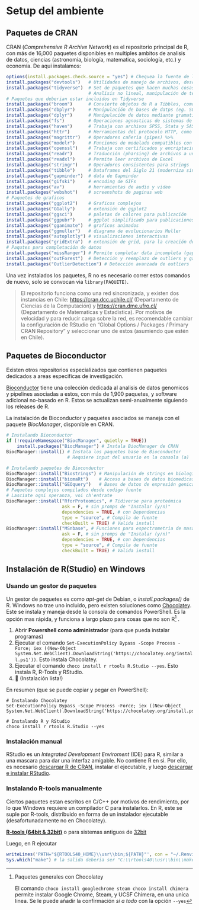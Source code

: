 # Setup del ambiente {.unnumbered}

## Paquetes de CRAN {.unnumbered}

CRAN (*Comprehensive R Archive Network*) es el repositorio principal de R, con más de 16,000 paquetes disponibles en multiples ambitos de analisis de datos, ciencias (astronomia, biología, matematica, sociología, etc.) y economía<!-- está así a proposito -->.
De aqui instalamos:

```r
options(install.packages.check.source = "yes") # Chequea la fuente de los paquetes
install.packages("devtools")   # Utilidades de manejo de archivos, descargas, etc.
install.packages("tidyverse")  # Set de paquetes que hacen muchas cosas
                               # Analisis no lineal, manipulación de texto, etc...
# Paquetes que deberian estar incluidos en Tidyverse
install.packages("broom")      # Convierte objetos de R a Tibbles, como "readr"
install.packages("dbplyr")     # Manipulación de bases de datps (eg. SQL)
install.packages("dplyr")      # Manipulación de datos mediante gramatica propia
install.packages("fs")         # Operaciones agnosticas de sistemas de archivos
install.packages("haven")      # Trabaja con archivos SPSS, Stata y SAS
install.packages("httr")       # Herramientas del protocolo HTTP, como GET, etc...
install.packages("magrittr")   # Operadores cañeria (pipes) %>%
install.packages("modelr")     # Funciones de modelado compatibles con pipes
install.packages("openssl")    # Trabaja con certificados y encriptación SSL
install.packages("readr")      # Traducción (pharsing) de archivos a una tibble 
install.packages("readxl")     # Permite leer archivos de Excel
install.packages("stringr")    # Operadores consistentes para strings
install.packages("tibble")     # Dataframes del Siglo 21 (moderniza sintaxis)
install.packages("gapminder")  # data de Gapminder
install.packages("gifski")     # encoding de GIFs
install.packages("av")         # herramientas de audio y video
install.packages("webshot")    # screenshots de paginas web
# Paquetes de graficos
install.packages("ggplot2")    # Graficos complejos
install.packages("GGally")     # extensión de ggplot2
install.packages("ggsci")      # paletas de colores para publicación
install.packages("ggpubr")     # ggplot simplificado para publicaciones
install.packages("gganimate")  # graficos animados
install.packages("ggmuller")   # diagrama de evolucionarios Muller
install.packages("autoplotly") # visualizaciones interactivas
install.packages("gridExtra")  # extensión de grid, para la creación de figuras
# Paqutes para completación de datos
install.packages("missRanger") # Permite completar data incompleta (gaps)
install.packages("outForest")  # Detección y reemplazo de outliers y gaps
install.packages("OutlierDetection") # Detección avanzada de outliers
```

Una vez instalados los paquetes, R no es necesario correr estos comandos de nuevo, solo se convocan via `library(PAQUETE)`.

> El repositorio funciona como una red sincronizada, y existen dos instancias en Chile: <https://cran.dcc.uchile.cl/> (Departamento de Ciencias de la Computación) y <https://cran.dme.ufro.cl/> (Departamento de Matematicas y Estadistica).
> Por motivos de velocidad y para reducir carga sobre la red, es recomendable cambiar la configuración de RStudio en "Global Options / Packages / Primary CRAN Repository" y seleccionar uno de estos (asumiendo que estén en Chile).

## Paquetes de Bioconductor {.unnumbered}

Existen otros repositorios especializados que contienen paquetes dedicados a areas especificas de investigación.

[Bioconductor](https://bioconductor.org) tiene una colección dedicada al analisis de datos genomicos y pipelines asociadas a estos, con más de 1,900 paquetes, y software adicional no-basado en R.
Estos se actualizan semi-anualmente siguiendo los releases de R.

La instalación de Bioconductor y paquetes asociados se maneja con el paquete *BiocManager*, disponible en CRAN.

```r
# Instalando Bioconductor
if (!requireNamespace("BiocManager", quietly = TRUE))
    install.packages("BiocManager") # Instala BiocManager de CRAN
BiocManager::install() # Instala los paquetes base de Bioconductor
                       # Requiere input del usuario en la consola (a)
```

```r
# Instalando paquetes de Bioconductor
BiocManager::install("Biostrings") # Manipulación de strings en biología
BiocManager::install("biomaRt")    # Acceso a bases de datos biomedicas
BiocManager::install("GEOquery")   # Bases de datos de expresión genica
# Paquetes complejos compilados desde codigo fuente
# Lasciate ogni speranza, voi ch'entrate
BiocManager::install("RforProteomics", # Tidiverse para proteómica
                     ask = F, # sin promps de "Instalar (y/n)" 
                     dependencies = TRUE, # con Dependencias
                     type = "source", # Compila de fuente
                     checkBuilt = TRUE) # Valida install
BiocManager::install("MSnbase", # Funciones para espectrometria de masas
                     ask = F, # sin promps de "Instalar (y/n)"
                     dependencies = TRUE, # con Dependencias
                     type = "source", # Compila de fuente
                     checkBuilt = TRUE) # Valida install
```

## Instalación de R(Studio) en Windows {.unnumbered}

### Usando un gestor de paquetes {.unnumbered}

Un gestor de paquetes es como *apt-get* de Debian, o *install.packages()* de R.
Windows no trae uno incluido, pero existen soluciones como [Chocolatey](https://chocolatey.org).
Este se instala y maneja desde la consola de comandos PowerShell.
Es la opción mas rápida, y funciona a largo plazo para cosas que no son R[^setup-ambiente-1] .

[^setup-ambiente-1]: Paquetes generales con Chocolatey

    El comando `choco install googlechrome steam choco install chimera` permite instalar Google Chrome, Steam, y UCSF Chimera, en una unica linea.
    Se le puede añadir la confirmación *si a todo* con la opción `--yes`

1.  Abrir **Powershell como administrador** (para que pueda instalar programas)
2.  Ejecutar el comando `Set-ExecutionPolicy Bypass -Scope Process -Force; iex ((New-Object System.Net.WebClient).DownloadString('https://chocolatey.org/install.ps1'))`. Esto instala Chocolatey.
3.  Ejecutar el comando `choco install r rtools R.Studio --yes`. Esto instala R, R-Tools y RStudio.
4.  🎉 (Instalación lista!)

En resumen (que se puede copiar y pegar en PowerShell):

``` .powershell
# Instalando Chocolatey
Set-ExecutionPolicy Bypass -Scope Process -Force; iex ((New-Object System.Net.WebClient).DownloadString('https://chocolatey.org/install.ps1'))

# Instalando R y RStudio
choco install r rtools R.Studio --yes
```

### Instalación manual {.unnumbered}

RStudio es un *Integrated Development Enviroment* (IDE) para R, similar a una mascara para dar una interfaz amigable.
No contiene R en si.
Por ello, es necesario [descargar R de CRAN](https://cran.r-project.org/), instalar el ejecutable, y luego [descargar e instalar RStudio](https://rstudio.com/products/rstudio/download/#download).

### Instalando R-tools manualmente {.unnumbered}

Ciertos paquetes estan escritos en C/C++ por motivos de rendimiento, por lo que Windows requiere un compilador C para instalarlos.
En R, este se suple por R-tools, distribuido en forma de un instalador ejecutable (desafortunadamente no en Chocolatey).

[**R-tools (64bit & 32bit)**](https://cran.r-project.org/bin/windows/Rtools/rtools40-x86_64.exe) o para sistemas antiguos de [32bit](https://cran.r-project.org/bin/windows/Rtools/rtools40-i686.exe)

Luego, en R ejecutar

```r
writeLines('PATH="${RTOOLS40_HOME}\\usr\\bin;${PATH}"', con = "~/.Renviron")
Sys.which("make") # la salida deberia ser "C:\\rtools40\\usr\\bin\\make.exe"
```
